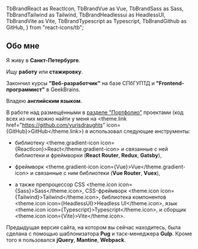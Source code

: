   TbBrandReact as ReactIcon,
  TbBrandVue as Vue,
  TbBrandSass as Sass,
  TbBrandTailwind as Tailwind,
  TbBrandHeadlessui as HeadlessUI,
  TbBrandVite as Vite,
  TbBrandTypescript as Typescript,
  TbBrandGithub as GitHub,
} from "react-icons/tb";

## Обо мне

Я живу в **Санкт-Петербурге**.

Ищу **работу** или **стажировку**.

Закончил курсы **"Веб-разработчик"** на базе СПбГУПТД и **"Frontend-программист"** в GeekBrains.

Владею **английским языком**.

В работе над размещёнными в [разделе "Портфолио"](/portfolio) проектами
(код всех из них можно найти у меня на
<theme.link href="https://github.com/yurisdraughts" icon={GitHub}>GitHub</theme.link>)
я использовал следующие инструменты:

* библиотеку <theme.gradient-icon icon={ReactIcon}>React</theme.gradient-icon>
и связанные с ней библиотеки и фреймворки (**React Router**, **Redux**, **Gatsby**),

* фреймворк <theme.gradient-icon icon={Vue}>Vue</theme.gradient-icon>
и связанные с ним библиотеки (**Vue Router**, **Vuex**),

* а также препроцессор CSS <theme.icon icon={Sass}>Sass</theme.icon>,
CSS-фреймворк <theme.icon icon={Tailwind}>Tailwind</theme.icon>,
библиотека компонентов <theme.icon icon={HeadlessUI}>Headless UI</theme.icon>,
язык <theme.icon icon={Typescript}>Typescript</theme.icon>,
и сборщик <theme.icon icon={Vite}>Vite</theme.icon>.

Предыдущая версия сайта, на котором вы сейчас находитесь, была сделана с помощью
шаблонизатора **Pug** и таск-менеджера **Gulp**. Кроме того я пользовался **jQuery**,
**Mantine**, **Webpack**.